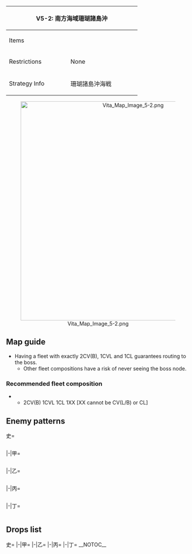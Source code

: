 {| class="article-table" style="width:100%;"
|-
! colspan="2" style="text-align:center;width:70%;" | V5-2: 南方海域珊瑚諸島沖
| rowspan="3" style="text-align:center;width:30%;" | [[File:Vita Map Banner 5-2.png|400px]]
|-
! Items
| {{Bauxite}}
|-
! Restrictions
| None
|-
! Strategy Info
|珊瑚諸島沖海戦
|MO作戦を実施する！南方海域へ空母機動部隊を展開、同方面<br>に出没する敵機動部隊を叩き、同方面の航空優勢を確立せよ！
|}
<center>[[File:Vita Map Image 5-2.png|600px]]</center>
==Map guide==
{{Map/Branching
|id = V5-2
|A -> B =*CV(B) = 2 and CL = 1
|A -> C =*Do not meet the requirements for B
|B -> F = *CV(B) = 2, CVL = 1 and (F)BB(V) ≦ 2
|B -> D =*Do not meet the requirements for F
|C -> G = *Meet any of the following requirements :
**(F)BB(V) + CV(B) ≧ 4
**'''Slow fleet'''
|C -> D =*Do not meet the requirements for G
|D -> E/storm,H/resource =*Have CV(B) ≦ 2, CVL ≧ 1 and (F)BB(V) ≦ 2 to '''FORCE''' E
*Otherwise, having 3 or more drums in the fleet to route to H.
*Failure to meet any of the above requirements triggers random routing (30% chance for E, 70% chance for H)
|G -> H/resource =*Meet any of the following requirements :
**Drums in the fleet ≧ 3
**CL ≧ 1 and DD ≧ 3
**DD ≧ 4
|G -> I =*Do not meet the requirements for H
}}
*Having a fleet with exactly 2CV(B), 1CVL and 1CL guarantees routing to the boss.
**Other fleet compositions have a risk of never seeing the boss node.
===Recommended fleet composition===
*{{Event/Route|A|red|B|red|F|red|J|red}}
**2CV(B) 1CVL 1CL 1XX [XX cannot be CV(L/B) or CL]
==Enemy patterns==
<tabber>史=
<div class="scrollable" style="width:800px;max-height:400px;overflow:auto;">
{{Map/Nodes|name=前衛警戒部隊
|A
|Normal/BaseXP
|{{Formation|Line Ahead}}
|140
|555
|554
|576
|575
|575
|534
|-
|A
|Normal/BaseXP
|{{Formation|Line Ahead}}{{Formation|Double Line}}
|130
|555
|554
|575
|575
|575
|534
|-
}}
{{Map/Nodes|name=補給タンカー船団
|B
|Normal/BaseXP
|{{Formation|Double Line}}
|170
|597
|558
|558
|576
|576
|576
|-
|B
|Normal/BaseXP
|{{Formation|Double Line}}{{Formation|Diamond}}
|150
|555
|558
|558
|576
|576
|576
|-
|B
|Normal/BaseXP
|{{Formation|Double Line}}
|130
|555
|558
|558
|575
|575
|575
|-
}}
{{Map/Nodes|name=哨戒水雷戦隊
|C
|Normal/BaseXP
|{{Formation|Line Ahead}}{{Formation|Double Line}}
|150
|566
|559
|559
|555
|576
|576
|-
|C
|Normal/BaseXP
|{{Formation|Line Ahead}}{{Formation|Double Line}}
|125
|527
|559
|559
|555
|576
|576
|-
}}
{{Map/Nodes|name=水上打撃部隊
|D
|Normal/BaseXP
|{{Formation|Line Ahead}}{{Formation|Double Line}}
|200
|601
|529
|529
|527
|576
|576
|-
|D
|Normal/BaseXP
|{{Formation|Line Ahead}}
|170
|529
|529
|527
|555
|575
|575
|-
}}
{{Map/Nodes|name=任務部隊 前衛
|F
|Normal/BaseXP
|{{Formation|Diamond}}
|240
|579
|527
|592
|591
|576
|576
|-
|F
|Normal/BaseXP
|{{Formation|Diamond}}
|220
|579
|527
|592
|576
|576
|576
|-
|F
|Normal/BaseXP
|{{Formation|Diamond}}
|200
|579
|527
|591
|576
|576
|576
|-
|F
|Normal/BaseXP
|{{Formation|Diamond}}
|170
|528
|527
|591
|576
|575
|575
|-
}}
{{Map/Nodes|name=輸送船団 護衛水上部隊
|G
|Normal/BaseXP
|{{Formation|Line Ahead}}
|250
|601
|529
|529
|595
|576
|576
|-
|G
|Normal/BaseXP
|{{Formation|Line Ahead}}{{Formation|Double Line}}
|210
|555
|529
|529
|595
|576
|576
|-
}}
{{Map/Nodes|name=南方方面輸送船団
|I
|Normal/BaseXP
|{{Formation|Double Line}}
|220
|558
|558
|558
|558
|597
|576
|-
|I
|Normal/BaseXP
|{{Formation|Double Line}}
|210
|558
|558
|558
|558
|576
|576
|-
|I
|Normal/BaseXP
|{{Formation|Double Line}}
|200
|558
|558
|526
|526
|576
|576
|-
|I
|Normal/BaseXP
|{{Formation|Double Line}}
|190
|558
|558
|526
|526
|575
|575
|-
}}
{{Map/Nodes|name=任務部隊 本隊
|J
|Boss/BaseXP
|{{Formation|Diamond}}
|270
|579
|579
|592
|591
|576
|576
|-
|J
|Boss/BaseXP
|{{Formation|Diamond}}
|250
|579
|579
|591
|591
|576
|576
|-
|J
|Boss/BaseXP
|{{Formation|Diamond}}
|220
|579
|528
|591
|591
|576
|576
|-
|J
|Boss/BaseXP
|{{Formation|Diamond}}
|180
|528
|528
|591
|576
|575
|575
|-
}}
</div> <!-- overflow -->
|-|甲=
<div class="scrollable" style="width:800px;max-height:400px;overflow:auto;">
{{Map/Nodes|name=前衛警戒部隊
|A
|Normal/BaseXP
|{{Formation|Line Ahead}}{{Formation|Double Line}}
|130
|555
|554
|575
|575
|575
|534
|-
|A
|Normal/BaseXP
|{{Formation|Line Ahead}}{{Formation|Double Line}}
|110
|555
|554
|575
|575
|532
|-
}}
{{Map/Nodes|name=補給タンカー船団
|B
|Normal/BaseXP
|{{Formation|Double Line}}{{Formation|Diamond}}
|150
|555
|558
|558
|576
|576
|576
|-
|B
|Normal/BaseXP
|{{Formation|Double Line}}{{Formation|Diamond}}
|130
|555
|558
|558
|575
|575
|575
|-
}}
{{Map/Nodes|name=哨戒水雷戦隊
|C
|Normal/BaseXP
|{{Formation|Double Line}}
|150
|566
|559
|559
|555
|576
|576
|-
|C
|Normal/BaseXP
|{{Formation|Line Ahead}}{{Formation|Double Line}}
|125
|527
|559
|559
|555
|576
|576
|-
|C
|Normal/BaseXP
|{{Formation|Line Ahead}}{{Formation|Double Line}}
|110
|527
|527
|554
|554
|575
|575
|-
}}
{{Map/Nodes|name=水上打撃部隊
|D
|Normal/BaseXP
|{{Formation|Double Line}}
|200
|601
|529
|529
|527
|576
|576
|-
|D
|Normal/BaseXP
|{{Formation|Line Ahead}}{{Formation|Double Line}}
|170
|529
|529
|527
|555
|575
|575
|-
|D
|Normal/BaseXP
|{{Formation|Line Ahead}}
|140
|529
|555
|522
|522
|575
|575
|-
}}
{{Map/Nodes|name=任務部隊 前衛
|F
|Normal/BaseXP
|{{Formation|Diamond}}
|200
|579
|527
|591
|576
|576
|576
|-
|F
|Normal/BaseXP
|{{Formation|Diamond}}
|170
|528
|527
|591
|576
|575
|575
|-
|F
|Normal/BaseXP
|{{Formation|Diamond}}
|150
|528
|527
|591
|576
|501
|501
|-
}}
{{Map/Nodes|name=輸送船団 護衛水上部隊
|G
|Normal/BaseXP
|{{Formation|Line Ahead}}{{Formation|Double Line}}
|210
|555
|529
|529
|595
|576
|576
|-
|G
|Normal/BaseXP
|{{Formation|Line Ahead}}{{Formation|Double Line}}
|180
|555
|529
|529
|554
|576
|576
|-
}}
{{Map/Nodes|name=南方方面輸送船団
|I
|Normal/BaseXP
|{{Formation|Double Line}}
|200
|558
|558
|526
|526
|576
|576
|-
|I
|Normal/BaseXP
|{{Formation|Double Line}}
|190
|558
|558
|526
|526
|575
|575
|-
|I
|Normal/BaseXP
|{{Formation|Double Line}}
|180
|558
|526
|526
|526
|575
|575
|-
|I
|Normal/BaseXP
|{{Formation|Double Line}}
|170
|526
|526
|526
|526
|575
|575
|-
}}
{{Map/Nodes|name=任務部隊 本隊
|J
|Boss/BaseXP
|{{Formation|Diamond}}
|220
|579
|528
|591
|591
|576
|576
|-
|J
|Boss/BaseXP
|{{Formation|Diamond}}
|180
|528
|528
|591
|576
|575
|575
|-
|J
|Boss/BaseXP
|{{Formation|Diamond}}
|160
|528
|528
|591
|576
|501
|501
|-
}}
</div> <!-- overflow -->
|-|乙=
<div class="scrollable" style="width:800px;max-height:400px;overflow:auto;">
{{Map/Nodes|name=前衛警戒部隊
|A
|Normal/BaseXP
|{{Formation|Line Ahead}}{{Formation|Double Line}}
|110
|555
|554
|575
|575
|532
|-
|A
|Normal/BaseXP
|{{Formation|Line Ahead}}{{Formation|Double Line}}
|80
|555
|575
|501
|501
|530
|-
}}
{{Map/Nodes|name=補給タンカー船団
|B
|Normal/BaseXP
|{{Formation|Diamond}}
|130
|555
|558
|558
|575
|575
|575
|-
|B
|Normal/BaseXP
|{{Formation|Double Line}}{{Formation|Diamond}}
|100
|558
|526
|526
|575
|501
|501
|-
|B
|Normal/BaseXP
|{{Formation|Double Line}}
|70
|526
|513
|513
|575
|501
|501
|-
}}
{{Map/Nodes|name=哨戒水雷戦隊
|C
|Normal/BaseXP
|{{Formation|Line Ahead}}{{Formation|Double Line}}
|110
|527
|527
|554
|554
|575
|575
|-
|C
|Normal/BaseXP
|{{Formation|Line Ahead}}{{Formation|Double Line}}
|80
|527
|521
|521
|575
|501
|501
|-
}}
{{Map/Nodes|name=水上打撃部隊
|D
|Normal/BaseXP
|{{Formation|Double Line}}
|170
|529
|529
|527
|555
|575
|575
|-
|D
|Normal/BaseXP
|{{Formation|Line Ahead}}{{Formation|Double Line}}
|140
|529
|555
|522
|522
|575
|575
|-
|D
|Normal/BaseXP
|{{Formation|Line Ahead}}{{Formation|Double Line}}
|120
|529
|522
|519
|575
|501
|501
|-
}}
{{Map/Nodes|name=任務部隊 前衛
|F
|Normal/BaseXP
|{{Formation|Diamond}}
|150
|528
|527
|591
|576
|501
|501
|-
|F
|Normal/BaseXP
|{{Formation|Diamond}}
|140
|528
|527
|591
|575
|501
|501
|-
|F
|Normal/BaseXP
|{{Formation|Diamond}}
|130
|525
|522
|591
|575
|501
|501
|-
|F
|Normal/BaseXP
|{{Formation|Diamond}}
|120
|525
|522
|519
|575
|501
|501
|-
}}
{{Map/Nodes|name=輸送船団 護衛水上部隊
|G
|Normal/BaseXP
|{{Formation|Line Ahead}}{{Formation|Double Line}}
|180
|555
|529
|529
|554
|576
|576
|-
|G
|Normal/BaseXP
|{{Formation|Line Ahead}}{{Formation|Double Line}}
|150
|555
|524
|524
|554
|575
|575
|-
|G
|Normal/BaseXP
|{{Formation|Line Ahead}}
|120
|519
|524
|524
|518
|501
|501
|-
}}
{{Map/Nodes|name=南方方面輸送船団
|I
|Normal/BaseXP
|{{Formation|Double Line}}
|180
|558
|526
|526
|526
|575
|575
|-
|I
|Normal/BaseXP
|{{Formation|Double Line}}
|170
|526
|526
|526
|526
|575
|575
|-
|I
|Normal/BaseXP
|{{Formation|Double Line}}
|160
|526
|526
|513
|513
|575
|575
|-
|I
|Normal/BaseXP
|{{Formation|Double Line}}
|150
|526
|526
|513
|513
|575
|501
|-
}}
{{Map/Nodes|name=任務部隊 本隊
|J
|Boss/BaseXP
|{{Formation|Diamond}}
|160
|528
|528
|591
|576
|501
|501
|-
|J
|Boss/BaseXP
|{{Formation|Diamond}}
|150
|528
|525
|591
|575
|501
|501
|-
|J
|Boss/BaseXP
|{{Formation|Diamond}}
|140
|525
|525
|591
|575
|501
|501
|-
|J
|Boss/BaseXP
|{{Formation|Diamond}}
|130
|525
|525
|519
|575
|501
|501
|-
}}
</div> <!-- overflow -->
|-|丙=
<div class="scrollable" style="width:800px;max-height:400px;overflow:auto;">
{{Map/Nodes|name=前衛警戒部隊
|A
|Normal/BaseXP
|{{Formation|Line Ahead}}{{Formation|Double Line}}
|80
|555
|575
|501
|501
|530
|-
|A
|Normal/BaseXP
|{{Formation|Line Ahead}}{{Formation|Double Line}}
|65
|519
|575
|501
|501
|-
}}
{{Map/Nodes|name=補給タンカー船団
|B
|Normal/BaseXP
|{{Formation|Double Line}}{{Formation|Diamond}}
|100
|558
|526
|526
|575
|501
|501
|-
|B
|Normal/BaseXP
|{{Formation|Double Line}}{{Formation|Diamond}}
|70
|526
|513
|513
|575
|501
|501
|-
}}
{{Map/Nodes|name=哨戒水雷戦隊
|C
|Normal/BaseXP
|{{Formation|Line Ahead}}{{Formation|Double Line}}
|80
|527
|521
|521
|575
|501
|501
|-
|C
|Normal/BaseXP
|{{Formation|Double Line}}
|70
|522
|521
|521
|501
|501
|501
|-
}}
{{Map/Nodes|name=水上打撃部隊
|D
|Normal/BaseXP
|{{Formation|Double Line}}
|140
|529
|555
|522
|522
|575
|575
|-
|D
|Normal/BaseXP
|{{Formation|Line Ahead}}{{Formation|Double Line}}
|120
|529
|522
|519
|575
|501
|501
|-
|D
|Normal/BaseXP
|{{Formation|Double Line}}
|100
|524
|522
|519
|501
|501
|501
|-
}}
{{Map/Nodes|name=任務部隊 前衛
|F
|Normal/BaseXP
|{{Formation|Diamond}}
|130
|525
|522
|591
|575
|501
|501
|-
|F
|Normal/BaseXP
|{{Formation|Diamond}}
|120
|525
|522
|519
|575
|501
|501
|-
|F
|Normal/BaseXP
|{{Formation|Diamond}}
|100
|525
|519
|501
|501
|501
|501
|-
}}
{{Map/Nodes|name=輸送船団 護衛水上部隊
|G
|Normal/BaseXP
|{{Formation|Line Ahead}}{{Formation|Double Line}}
|150
|555
|524
|524
|554
|575
|575
|-
|G
|Normal/BaseXP
|{{Formation|Line Ahead}}{{Formation|Double Line}}
|120
|519
|524
|524
|518
|501
|501
|-
}}
{{Map/Nodes|name=南方方面輸送船団
|I
|Normal/BaseXP
|{{Formation|Double Line}}
|160
|526
|526
|513
|513
|575
|575
|-
|I
|Normal/BaseXP
|{{Formation|Double Line}}
|150
|526
|526
|513
|513
|575
|501
|-
|I
|Normal/BaseXP
|{{Formation|Double Line}}
|140
|526
|513
|513
|513
|501
|501
|-
}}
{{Map/Nodes|name=任務部隊 本隊
|J
|Boss/BaseXP
|{{Formation|Diamond}}
|140
|525
|525
|591
|575
|501
|501
|-
|J
|Boss/BaseXP
|{{Formation|Diamond}}
|130
|525
|525
|519
|575
|501
|501
|-
|J
|Boss/BaseXP
|{{Formation|Diamond}}
|120
|525
|525
|519
|501
|501
|501
|-
}}
</div> <!-- overflow -->
|-|丁=
<div class="scrollable" style="width:800px;max-height:400px;overflow:auto;">
{{Map/Nodes|name=前衛警戒部隊
|A
|Normal/BaseXP
|{{Formation|Line Ahead}}{{Formation|Double Line}}
|65
|519
|575
|501
|501
|-
}}
{{Map/Nodes|name=補給タンカー船団
|B
|Normal/BaseXP
|{{Formation|Double Line}}{{Formation|Diamond}}
|70
|526
|513
|513
|575
|501
|501
|-
}}
{{Map/Nodes|name=哨戒水雷戦隊
|C
|Normal/BaseXP
|{{Formation|Double Line}}
|80
|527
|521
|521
|575
|501
|501
|-
|C
|Normal/BaseXP
|{{Formation|Double Line}}
|70
|522
|521
|521
|501
|501
|501
|-
}}
{{Map/Nodes|name=水上打撃部隊
|D
|Normal/BaseXP
|{{Formation|Double Line}}
|120
|529
|522
|519
|575
|501
|501
|-
|D
|Normal/BaseXP
|{{Formation|Double Line}}
|100
|524
|522
|519
|501
|501
|501
|-
}}
{{Map/Nodes|name=任務部隊 前衛
|F
|Normal/BaseXP
|{{Formation|Diamond}}
|120
|525
|522
|519
|575
|501
|501
|-
|F
|Normal/BaseXP
|{{Formation|Diamond}}
|100
|525
|519
|501
|501
|501
|501
|-
}}
{{Map/Nodes|name=輸送船団 護衛水上部隊
|G
|Normal/BaseXP
|{{Formation|Line Ahead}}{{Formation|Double Line}}
|120
|519
|524
|524
|518
|501
|501
|-
}}
{{Map/Nodes|name=南方方面輸送船団
|I
|Normal/BaseXP
|{{Formation|Double Line}}
|150
|526
|526
|513
|513
|575
|501
|-
|I
|Normal/BaseXP
|{{Formation|Double Line}}
|140
|526
|513
|513
|513
|501
|501
|-
}}
{{Map/Nodes|name=任務部隊 本隊
|J
|Boss/BaseXP
|{{Formation|Diamond}}
|130
|525
|525
|519
|575
|501
|501
|-
|J
|Boss/BaseXP
|{{Formation|Diamond}}
|120
|525
|525
|519
|501
|501
|501
|-
}}
</div> <!-- overflow -->
</tabber>

==Drops list==
<tabber>史=
{{Map/Drops
|regular = true
|no_legend = true
|filter_button = true
|nodes =  A, B, C, D, F, G, I, J
|boss = J
|{{ShipFrom|110}} : I, J
|{{ShipFrom|116}} : I, J
|{{ShipFrom|115}} : I, J
|{{ShipFrom|164}} : I, J
|{{ShipFrom|123}} : I, J
|{{ShipFrom|74}} : F, I, J
|{{ShipFrom|62}} : F, G, I, J
|{{ShipFrom|65}} : F, G, I, J
|{{ShipFrom|59}} : F, G, I, J
|{{ShipFrom|60}} : D, F, G, I, J
|{{ShipFrom|61}} : D, F, G, I, J
|{{ShipFrom|42}} : D, F, G, I, J
|{{ShipFrom|1}} : B, C, D, F, G, I, J
|{{ShipFrom|51}} : D, F, G, I, J
|{{ShipFrom|52}} : D, F, G, I, J
|{{ShipFrom|43}} : B, C, D, F, G, I, J
|{{ShipFrom|15}} : A, B, C, D, F, G, I, J
|{{ShipFrom|16}} : A, B, C, D, F, G, I, J
|{{ShipFrom|94}} : A, B, C, D, F, G, I, J
|{{ShipFrom|2}} : B, C, D, F, G, I, J
|{{ShipFrom|28}} : B, C, D, F, G, I, J
|{{ShipFrom|29}} : B, C, D, F, G, I, J
|{{ShipFrom|6}} : B, C, D, F, G, I, J
|{{ShipFrom|30}} : B, C, D, F, G, I, J
|{{ShipFrom|7}} : B, C, D, F, G, I, J
|{{ShipFrom|31}} : A, B, C, D, F, G, I, J
|{{ShipFrom|404}} : J
|{{ShipFrom|111}} : J
}}
|-|甲=
{{Map/Drops
|regular = true
|no_legend = true
|filter_button = true
|nodes =  A, B, C, D, F, G, I, J
|boss = J
|{{ShipFrom|110}} : I, J
|{{ShipFrom|116}} : I, J
|{{ShipFrom|115}} : I, J
|{{ShipFrom|164}} : I, J
|{{ShipFrom|123}} : F, I, J
|{{ShipFrom|74}} : F, I, J
|{{ShipFrom|62}} : F, G, I, J
|{{ShipFrom|65}} : F, G, I, J
|{{ShipFrom|59}} : D, F, G, I, J
|{{ShipFrom|60}} : D, F, G, I, J
|{{ShipFrom|61}} : D, F, G, I, J
|{{ShipFrom|42}} : D, F, G, I, J
|{{ShipFrom|1}} : B, C, D, F, G, I, J
|{{ShipFrom|51}} : D, F, G, I, J
|{{ShipFrom|52}} : D, F, G, I, J
|{{ShipFrom|43}} : A, B, C, D, F, G, I, J
|{{ShipFrom|15}} : A, B, C, D, F, G, I, J
|{{ShipFrom|16}} : A, B, C, D, F, G, I, J
|{{ShipFrom|94}} : A, B, C, D, F, G, I, J
|{{ShipFrom|2}} : B, C, D, F, G, I, J
|{{ShipFrom|28}} : B, C, D, F, G, I, J
|{{ShipFrom|29}} : B, C, D, F, G, I, J
|{{ShipFrom|6}} : B, C, D, F, G, I, J
|{{ShipFrom|30}} : B, C, D, F, G, I, J
|{{ShipFrom|7}} : B, C, D, F, G, I, J
|{{ShipFrom|31}} : A, B, C, D, F, G, I, J
|{{ShipFrom|404}} : J
|{{ShipFrom|111}} : J
}}
|-|乙=
{{Map/Drops
|regular = true
|no_legend = true
|filter_button = true
|nodes =  A, B, C, D, F, G, I, J
|boss = J
|{{ShipFrom|110}} : J
|{{ShipFrom|116}} : I, J
|{{ShipFrom|115}} : I, J
|{{ShipFrom|164}} : I, J
|{{ShipFrom|123}} : F, I, J
|{{ShipFrom|74}} : F, I, J
|{{ShipFrom|62}} : F, G, I, J
|{{ShipFrom|65}} : D, F, G, I, J
|{{ShipFrom|59}} : D, F, G, I, J
|{{ShipFrom|60}} : D, F, G, I, J
|{{ShipFrom|61}} : D, F, G, I, J
|{{ShipFrom|42}} : B, C, D, F, G, I, J
|{{ShipFrom|1}} : B, C, D, F, G, I, J
|{{ShipFrom|51}} : D, F, G, I, J
|{{ShipFrom|52}} : D, F, G, I, J
|{{ShipFrom|43}} : A, B, C, D, F, G, I, J
|{{ShipFrom|15}} : A, B, C, D, F, G, I, J
|{{ShipFrom|16}} : A, B, C, D, F, G, I, J
|{{ShipFrom|94}} : A, B, C, D, F, G, I, J
|{{ShipFrom|2}} : B, C, D, F, G, I, J
|{{ShipFrom|28}} : B, C, D, F, G, I, J
|{{ShipFrom|29}} : B, C, D, F, G, I, J
|{{ShipFrom|6}} : B, C, D, F, G, I, J
|{{ShipFrom|30}} : A, B, C, D, F, G, I, J
|{{ShipFrom|7}} : A, B, C, D, F, G, I, J
|{{ShipFrom|31}} : A, B, C, D, F, G, I, J
|{{ShipFrom|111}} : J
}}
|-|丙=
{{Map/Drops
|regular = true
|no_legend = true
|filter_button = true
|nodes =  A, B, C, D, F, G, I, J
|boss = J
|{{ShipFrom|110}} : J
|{{ShipFrom|116}} : J
|{{ShipFrom|115}} : I, J
|{{ShipFrom|164}} : I, J
|{{ShipFrom|123}} : F, I, J
|{{ShipFrom|74}} : F, I, J
|{{ShipFrom|62}} : F, G, I, J
|{{ShipFrom|65}} : D, F, G, I, J
|{{ShipFrom|59}} : D, F, G, I, J
|{{ShipFrom|60}} : D, F, G, I, J
|{{ShipFrom|61}} : D, F, G, I, J
|{{ShipFrom|42}} : B, C, D, F, G, I, J
|{{ShipFrom|1}} : B, C, D, F, G, I, J
|{{ShipFrom|51}} : D, F, G, I, J
|{{ShipFrom|52}} : B, C, D, F, G, I, J
|{{ShipFrom|43}} : A, B, C, D, F, G, I, J
|{{ShipFrom|15}} : A, B, C, D, F, G, I, J
|{{ShipFrom|16}} : A, B, C, D, F, G, I, J
|{{ShipFrom|94}} : A, B, C, D, F, G, I, J
|{{ShipFrom|2}} : B, C, D, F, G, I, J
|{{ShipFrom|28}} : B, C, D, F, G, I, J
|{{ShipFrom|29}} : B, C, D, F, G, I, J
|{{ShipFrom|6}} : A, B, C, D, F, G, I, J
|{{ShipFrom|30}} : A, B, C, D, F, G, I, J
|{{ShipFrom|7}} : A, B, C, D, F, G, I, J
|{{ShipFrom|31}} : A, B, C, D, F, G, I, J
}}
|-|丁=
{{Map/Drops
|regular = true
|no_legend = true
|filter_button = true
|nodes =  A, B, C, D, F, G, I, J
|boss = J
|{{ShipFrom|116}} : J
|{{ShipFrom|115}} : J
|{{ShipFrom|164}} : I, J
|{{ShipFrom|123}} : F, I, J
|{{ShipFrom|74}} : F, I, J
|{{ShipFrom|62}} : F, G, I, J
|{{ShipFrom|65}} : D, F, G, I, J
|{{ShipFrom|59}} : D, F, G, I, J
|{{ShipFrom|60}} : D, F, G, I, J
|{{ShipFrom|61}} : D, F, G, I, J
|{{ShipFrom|42}} : B, C, D, F, G, I, J
|{{ShipFrom|1}} : B, C, D, F, G, I, J
|{{ShipFrom|51}} : D, F, G, I, J
|{{ShipFrom|52}} : B, C, D, F, G, I, J
|{{ShipFrom|43}} : A, B, C, D, F, G, I, J
|{{ShipFrom|15}} : A, B, C, D, F, G, I, J
|{{ShipFrom|16}} : A, B, C, D, F, G, I, J
|{{ShipFrom|94}} : A, B, C, D, F, G, I, J
|{{ShipFrom|2}} : B, C, D, F, G, I, J
|{{ShipFrom|28}} : B, C, D, F, G, I, J
|{{ShipFrom|29}} : B, C, D, F, G, I, J
|{{ShipFrom|6}} : A, B, C, D, F, G, I, J
|{{ShipFrom|30}} : A, B, C, D, F, G, I, J
|{{ShipFrom|7}} : A, B, C, D, F, G, I, J
|{{ShipFrom|31}} : A, B, C, D, F, G, I, J
}}
</tabber>
__NOTOC__